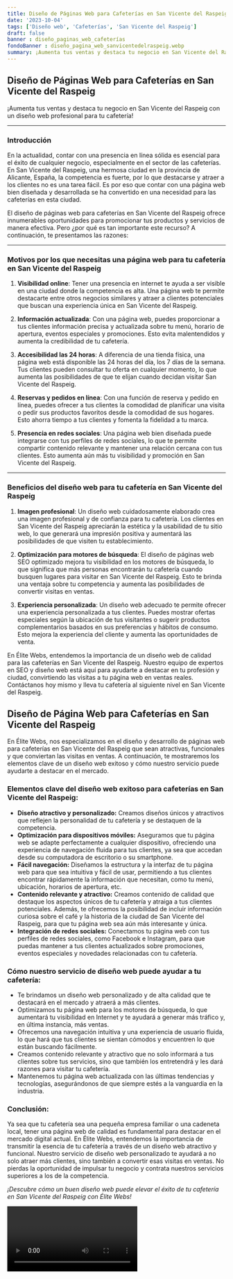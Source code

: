 ```yaml
---
title: Diseño de Páginas Web para Cafeterías en San Vicente del Raspeig
date: '2023-10-04'
tags: ['Diseño web', 'Cafeterías', 'San Vicente del Raspeig']
draft: false
banner : diseño_paginas_web_cafeterías
fondoBanner : diseño_pagina_web_sanvicentedelraspeig.webp
summary: ¡Aumenta tus ventas y destaca tu negocio en San Vicente del Raspeig con un diseño web profesional para tu cafetería!
---
```


## Diseño de Páginas Web para Cafeterías en San Vicente del Raspeig

¡Aumenta tus ventas y destaca tu negocio en San Vicente del Raspeig con un diseño web profesional para tu cafetería!

---
### Introducción

En la actualidad, contar con una presencia en línea sólida es esencial para el éxito de cualquier negocio, especialmente en el sector de las cafeterías. En San Vicente del Raspeig, una hermosa ciudad en la provincia de Alicante, España, la competencia es fuerte, por lo que destacarse y atraer a los clientes no es una tarea fácil. Es por eso que contar con una página web bien diseñada y desarrollada se ha convertido en una necesidad para las cafeterías en esta ciudad.

El diseño de páginas web para cafeterías en San Vicente del Raspeig ofrece innumerables oportunidades para promocionar tus productos y servicios de manera efectiva. Pero ¿por qué es tan importante este recurso? A continuación, te presentamos las razones:

---
### Motivos por los que necesitas una página web para tu cafetería en San Vicente del Raspeig

1. **Visibilidad online**: Tener una presencia en internet te ayuda a ser visible en una ciudad donde la competencia es alta. Una página web te permite destacarte entre otros negocios similares y atraer a clientes potenciales que buscan una experiencia única en San Vicente del Raspeig.

2. **Información actualizada**: Con una página web, puedes proporcionar a tus clientes información precisa y actualizada sobre tu menú, horario de apertura, eventos especiales y promociones. Esto evita malentendidos y aumenta la credibilidad de tu cafetería.

3. **Accesibilidad las 24 horas**: A diferencia de una tienda física, una página web está disponible las 24 horas del día, los 7 días de la semana. Tus clientes pueden consultar tu oferta en cualquier momento, lo que aumenta las posibilidades de que te elijan cuando decidan visitar San Vicente del Raspeig.

4. **Reservas y pedidos en línea**: Con una función de reserva y pedido en línea, puedes ofrecer a tus clientes la comodidad de planificar una visita o pedir sus productos favoritos desde la comodidad de sus hogares. Esto ahorra tiempo a tus clientes y fomenta la fidelidad a tu marca.

5. **Presencia en redes sociales**: Una página web bien diseñada puede integrarse con tus perfiles de redes sociales, lo que te permite compartir contenido relevante y mantener una relación cercana con tus clientes. Esto aumenta aún más tu visibilidad y promoción en San Vicente del Raspeig.

---
### Beneficios del diseño web para tu cafetería en San Vicente del Raspeig

1. **Imagen profesional**: Un diseño web cuidadosamente elaborado crea una imagen profesional y de confianza para tu cafetería. Los clientes en San Vicente del Raspeig apreciarán la estética y la usabilidad de tu sitio web, lo que generará una impresión positiva y aumentará las posibilidades de que visiten tu establecimiento.

2. **Optimización para motores de búsqueda**: El diseño de páginas web SEO optimizado mejora tu visibilidad en los motores de búsqueda, lo que significa que más personas encontrarán tu cafetería cuando busquen lugares para visitar en San Vicente del Raspeig. Esto te brinda una ventaja sobre tu competencia y aumenta las posibilidades de convertir visitas en ventas.

3. **Experiencia personalizada**: Un diseño web adecuado te permite ofrecer una experiencia personalizada a tus clientes. Puedes mostrar ofertas especiales según la ubicación de tus visitantes o sugerir productos complementarios basados en sus preferencias y hábitos de consumo. Esto mejora la experiencia del cliente y aumenta las oportunidades de venta.

En Élite Webs, entendemos la importancia de un diseño web de calidad para las cafeterías en San Vicente del Raspeig. Nuestro equipo de expertos en SEO y diseño web está aquí para ayudarte a destacar en tu profesión y ciudad, convirtiendo las visitas a tu página web en ventas reales. Contáctanos hoy mismo y lleva tu cafetería al siguiente nivel en San Vicente del Raspeig.

<GifSeo />

<Cta />

## Diseño de Página Web para Cafeterías en San Vicente del Raspeig

En Élite Webs, nos especializamos en el diseño y desarrollo de páginas web para cafeterías en San Vicente del Raspeig que sean atractivas, funcionales y que conviertan las visitas en ventas. A continuación, te mostraremos los elementos clave de un diseño web exitoso y cómo nuestro servicio puede ayudarte a destacar en el mercado.

### Elementos clave del diseño web exitoso para cafeterías en San Vicente del Raspeig:

- **Diseño atractivo y personalizado:** Creamos diseños únicos y atractivos que reflejen la personalidad de tu cafetería y se destaquen de la competencia.
- **Optimización para dispositivos móviles:** Aseguramos que tu página web se adapte perfectamente a cualquier dispositivo, ofreciendo una experiencia de navegación fluida para tus clientes, ya sea que accedan desde su computadora de escritorio o su smartphone.
- **Fácil navegación:** Diseñamos la estructura y la interfaz de tu página web para que sea intuitiva y fácil de usar, permitiendo a tus clientes encontrar rápidamente la información que necesitan, como tu menú, ubicación, horarios de apertura, etc.
- **Contenido relevante y atractivo:** Creamos contenido de calidad que destaque los aspectos únicos de tu cafetería y atraiga a tus clientes potenciales. Además, te ofrecemos la posibilidad de incluir información curiosa sobre el café y la historia de la ciudad de San Vicente del Raspeig, para que tu página web sea aún más interesante y única.
- **Integración de redes sociales:** Conectamos tu página web con tus perfiles de redes sociales, como Facebook e Instagram, para que puedas mantener a tus clientes actualizados sobre promociones, eventos especiales y novedades relacionadas con tu cafetería.

### Cómo nuestro servicio de diseño web puede ayudar a tu cafetería:

- Te brindamos un diseño web personalizado y de alta calidad que te destacará en el mercado y atraerá a más clientes.
- Optimizamos tu página web para los motores de búsqueda, lo que aumentará tu visibilidad en Internet y te ayudará a generar más tráfico y, en última instancia, más ventas.
- Ofrecemos una navegación intuitiva y una experiencia de usuario fluida, lo que hará que tus clientes se sientan cómodos y encuentren lo que están buscando fácilmente.
- Creamos contenido relevante y atractivo que no solo informará a tus clientes sobre tus servicios, sino que también los entretendrá y les dará razones para visitar tu cafetería.
- Mantenemos tu página web actualizada con las últimas tendencias y tecnologías, asegurándonos de que siempre estés a la vanguardia en la industria.

### Conclusión:

Ya sea que tu cafetería sea una pequeña empresa familiar o una cadeneta local, tener una página web de calidad es fundamental para destacar en el mercado digital actual. En Élite Webs, entendemos la importancia de transmitir la esencia de tu cafetería a través de un diseño web atractivo y funcional. Nuestro servicio de diseño web personalizado te ayudará a no solo atraer más clientes, sino también a convertir esas visitas en ventas. No pierdas la oportunidad de impulsar tu negocio y contrata nuestros servicios superiores a los de la competencia.

*¡Descubre cómo un buen diseño web puede elevar el éxito de tu cafetería en San Vicente del Raspeig con Élite Webs!*

<Video />

<CtaBot job='Cafeterías' city='San Vicente del Raspeig'/>

<Gmaps query='San Vicente del Raspeig+españa+maps' />